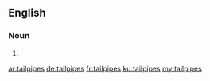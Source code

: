 ==English==

===Noun===
{{head|en|noun plural form}}

# {{plural of|tailpipe|lang=en}}

[[ar:tailpipes]]
[[de:tailpipes]]
[[fr:tailpipes]]
[[ku:tailpipes]]
[[my:tailpipes]]